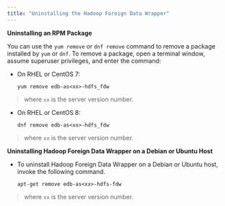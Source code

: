 ```yaml
---
title: "Uninstalling the Hadoop Foreign Data Wrapper"
---
```


<div id="uninstalling_the_hadoop_data_adapter" class="registered_link"></div>

**Uninstalling an RPM Package**

You can use the `yum remove` or `dnf remove` command to remove a package installed by `yum` or `dnf`. To remove a package, open a terminal window, assume superuser privileges, and enter the command:

-   On RHEL or CentOS 7:

    `yum remove edb-as<xx>-hdfs_fdw`

> where `xx` is the server version number.

-   On RHEL or CentOS 8:

    `dnf remove edb-as<xx>-hdfs_fdw`

> where `xx` is the server version number.

**Uninstalling Hadoop Foreign Data Wrapper on a Debian or Ubuntu Host**

-   To uninstall Hadoop Foreign Data Wrapper on a Debian or Ubuntu host, invoke the following command.

    `apt-get remove edb-as<xx>-hdfs-fdw`

> where `xx` is the server version number.

